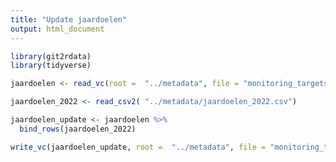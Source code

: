 ```yaml
---
title: "Update jaardoelen"
output: html_document
---
```


```r
library(git2rdata)
library(tidyverse)
```


```r
jaardoelen <- read_vc(root =  "../metadata", file = "monitoring_targets")


```


```r
jaardoelen_2022 <- read_csv2( "../metadata/jaardoelen_2022.csv")

jaardoelen_update <- jaardoelen %>%
  bind_rows(jaardoelen_2022)
```


```r
write_vc(jaardoelen_update, root =  "../metadata", file = "monitoring_targets", sorting = c("meetnet", "jaar"), strict = FALSE)
```

